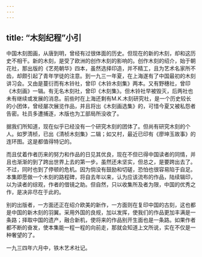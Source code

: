 ```yaml
---
---
---
```

title: “木刻纪程”小引
---



中国木刻图画，从唐到明，曾经有过很体面的历史。但现在的新的木刻，却和这历史不相干。新的木刻，是受了欧洲的创作木刻的影响的。创作木刻的绍介，始于朝花社，那出版的《艺苑朝华》四本，虽然选择印造，并不精工，且为艺术名家所不齿，却颇引起了青年学徒的注意。到一九三一年夏，在上海遂有了中国最初的木刻讲习会。又由是蔓衍而有木铃社，曾印《木铃木刻集》两本。又有野穗社，曾印《木刻画》一辑。有无名木刻社，曾印《木刻集》。但木铃社早被毁灭，后两社也未有继续或发展的消息。前些时在上海还剩有M.K.木刻研究社，是一个历史较长的小团体，曾经屡次展览作品，并且将出《木刻画选集》的，可惜今夏又被私怨者告密。社员多遭捕逐，木版也为工部局所没收了。

据我们所知道，现在似乎已经没有一个研究木刻的团体了。但尚有研究木刻的个人。如罗清桢，已出《清桢木刻集》二辑；如又村，最近已印有《廖坤玉故事》的连环图。这是都值得特记的。

而且仗着作者历来的努力和作品的日见其优良，现在不但已得中国读者的同情，并且也渐渐的到了跨出世界上去的第一步。虽然还未坚实，但总之，是要跨出去了。不过，同时也到了停顿的危机。因为倘没有鼓励和切磋，恐怕也很容易陷于自足。本集即愿做一个木刻的路程碑，将自去年以来，认为应该流布的作品，陆续辑印，以为读者的综观，作者的借镜之助。但自然，只以收集所及者为限，中国的优秀之作，是决非尽在于此的。

别的出版者，一方面还正在绍介欧美的新作，一方面则在复印中国的古刻，这也都是中国的新木刻的羽翼。采用外国的良规，加以发挥，使我们的作品更加丰满是一条路；择取中国的遗产，融合新机，使将来的作品别开生面也是一条路。如果作者都不断的奋发，使本集能一程一程的向前走，那就会知道上文所说，实在不仅是一种奢望的了。

一九三四年六月中，铁木艺术社记。
